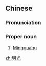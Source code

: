 ==Chinese==
{{zh-forms}}

===Pronunciation===
{{zh-pron
|m=Míngguāng
|c=ming4 gwong1
|cat=pn
}}

===Proper noun===
{{zh-proper noun}}

# [[Mingguang]] {{gloss|county level city in [[Anhui]], [[China]]}}

{{zh-cat|Cities}}

[[zh:明光]]